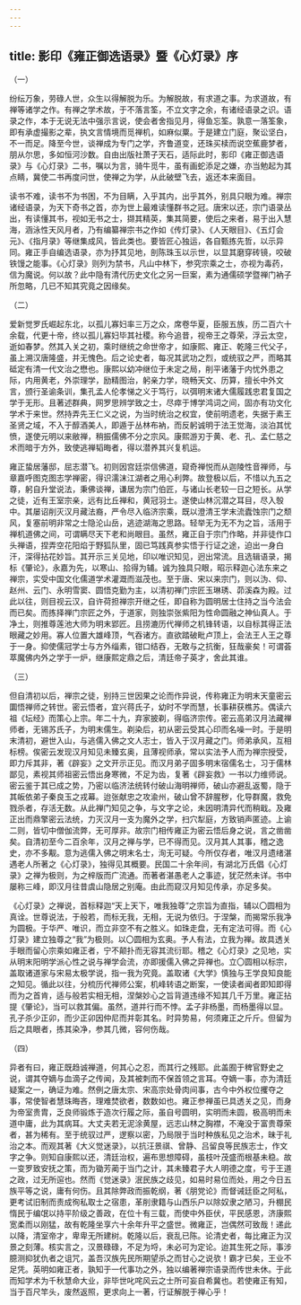 ```yaml
---
---
---
```

title: 影印《雍正御选语录》暨《心灯录》序
---




（一）


纷纭万象，劳碌人世，众生以得解脱为乐。为解脱故，有求道之事。为求道故，有禅等诸学之作。有禅之学术故，于不落言筌，不立文字之余，有诸经语录之识。语录之作，本于无说无法中强示言说，使会者舍指见月，得鱼忘筌。孰意一落筌象，即有承虚撮影之辈，执文言情境而觅禅机，如麻似粟。于是建立门庭，聚讼坚白，不一而足。降至今世，谈禅成为专门之学，齐鲁道变，还珠买椟而说空蕉鹿梦者，朋从尔思，多如恒河沙数。自由出版社萧子天石，适际此时，影印《雍正御选语录》与《心灯录》二书，嘱以为言，骑牛觅牛，虽有画蛇添足之嫌，亦当勉起为其点睛，冀使二书再度问世，使禅之为学，从此破壁飞去，返还本来面目。

读书不难，读书不为书困，不为目瞒，入乎其内，出乎其外，别具只眼为难。禅宗诸经语录，为天下奇书之首，亦为世上最难读懂群书之冠。唐宋以还，宗门语录丛出，有读懂其书，视如无书之士，撷其精英，集其简要，使后之来者，易于出入慧海，涵泳性天风月者，乃有编纂禅宗书之作如《传灯录》、《人天眼目》、《五灯会元》、《指月录》等继集成风，皆此类也。要皆匠心独运，各自甄拣先哲，以示异同。雍正手自编选语录，亦为抒其见地，剖陈珠玉以示世，以显其磨穿砖镜，咬破铁馒之能事。《心灯录》则列为禁书，凡山中林下，参究宗乘之士，亦视为毒药，信为魔说。何以故？此中隐有清代历史文化之另一巨案，素为通儒硕学暨禅门衲子所忽略，几已不知其究竟之因缘矣。





（二）


爱新觉罗氏崛起东北，以孤儿寡妇率三万之众，席卷华夏，臣服五族，历二百六十余载，代更十帝，终以孤儿寡妇毕其社稷。称今追昔，视帝王之尊荣，浮云太空，逝如春梦。然其入关之初，乘时继统之命世帝才，如康熙、雍正、乾隆三代父子，虽上溯汉唐隆盛，并无愧色。后之论史者，每况其武功之烈，或统驭之严，而略其砥定有清一代文治之懋也。康熙以幼冲继位于未定之局，削平诸藩于内忧外患之际，内用黄老，外崇理学，励精图治，躬亲力学，晓畅天文、历算，擅长中外文言，颁行圣谕条训，集孔孟人伦孝悌之义于笃行，以弭明末诸大儒履践忠君复国之学于无形。且著述群典，网罗思辨学致之士，尽瘁于博学鸿词之间，固亦有功文化学术于来世。然持弄先王仁义之说，为当时统治之权宜，使前明遗老，失据于素王圣贤之域，不入于醇酒美人，即遁于丛林布衲，而反躬诚明于法王觉海，淡泊其忧愤，遂使元明以来敝禅，稍振儒佛不分之宗风。康熙游刃于黄、老、孔、孟仁慈之术而暗于方外，致使逃禅韬晦者，得以潜养其兴复机运。

雍正蛰居藩邸，屈志潜飞。初则因宫廷崇信佛道，窥奇禅悦而从迦陵性音禅师，与章嘉呼图克图志学禅密，得识濡沫江湖者之用心利弊。故登极以后，不惜以九五之尊，躬自升堂说法，秉佛谈禅，谦居为宗门伯匠，与诸山长老较一日之短长。从学之徒，近有王室宗亲，远有比丘禅和，黄冠羽士。遂使山林沉潜之耳目，尽入彀中。其屡诏削灭汉月藏法裔，严令尽入临济宗乘，既以澄清王学末流蠹蚀宗门之颓风，复塞前明非常之士隐沦山岳，逃迹湖海之思路。轻举无为无不为之旨，活用于禅机道佛之间，可谓瞒尽天下老和尚眼目。虽然，雍正自于宗门作略，并非徒作口头禅语，捏弄空花阳焰于野狐队里，固已笃践真参实悟于行证之途，迫出一身白汗，深得拈花妙旨。其开示三关见地，印以唯识知见，迥出常流。且选辑语录，揭标《肇论》，永嘉为先，以寒山、拾得为辅。诚为独具只眼，昭示释迦心法东来之禅宗，实受中国文化儒道学术灌溉而滋茂也。至于唐、宋以来宗门，则以沩、仰、赵州、云门、永明雪窦、圆悟克勤为主，以清初禅门宗匠玉琳琇、茆溪森为殿。过此以往，则目视云汉，自许荷担禅宗开继之任，即自称为圆明居士住持之当今法会而已矣。而拣择禅门宗匠之外，于道家，则独崇张紫阳为性命圆融之神仙真人。于净土，则推尊莲池大师为明末郢匠。且捞漉历代禅师之机锋转语，以自标其得正法眼藏之妙用。寡人位置大雄峰顶，气吞诸方。直欲踏破毗卢顶上，会法王人王之尊于一身。抑使儒冠学士与方外缁素，钳口结吞，无敢与之抗衡，狂哉豪矣！可谓荟萃魔佛内外之学于一炉，继康熙定鼎之后，清廷帝子英才，舍此其谁。





（三）


但自清初以后，禅宗之徒，别持三世因果之论而作异说，传称雍正为明末天童密云圜悟禅师之转世。密云悟者，宜兴蒋氏子，幼时不学而慧，长事耕获樵苏。偶读六祖《坛经》而策心上宗。年二十九，弃家披剃，得临济宗传。密云高弟汉月法藏禅师者，无锡苏氏子，为明末儒生。剃染后，初从密云受其心印而名噪一时。于是明末清初，避世入山，与逃儒入佛之文人志士，皆入于汉月藏之门。师弟承风，互相标榜。俟密云发现汉月知见未臻玄奥，且薄视师承，常以实法予人而为禅宗授受，即力斥其非，著《辟妄》之文开示正见。而汉月弟子固多明末宿儒名士，习于儒林鄙见，素视其师祖密云悟出身寒微，不足为齿，复著《辟妄救》一书以力维师说。密云鉴于其已成之势，乃密以临济法统转付破山海明禅师，破山亦避乱返蜀，隐于其皈依弟子秦良玉之戎幕。迨张献忠之攻渝州，破山曾不辞腥秽，化导群魔，救免戮杀者，存活无数。从此禅门知见之争，与文字之论，未因明清异代而稍戢。及雍正出而鼎擎密云法统，力灭汉月一支为魔外之学，扫穴犁庭，方致销声匿迹。上谕二则，皆切中僧伽流弊，无可厚非。故宗门相传雍正为密云悟后身之说，言之凿凿矣。自清初至今二百余年，汉月之禅与学，已不得而见。汉月其人其事，稽之逸史，亦不多觏。意为逃儒入佛之明末名士，洵无可疑。今所仅存者，唯汉月遗绪湛遇老人所著之《心灯录》，独得见其概要。民国二十余年间，有湖北万氏倡《心灯录》之禅为极则，为之梓版而广流通。而著者湛愚老人之事迹，犹茫然未详。书中屡称三峰，即汉月往昔虞山隐居之别庵。由此而窥汉月知见传承，亦足多矣。

《心灯录》之禅说，首标释迦“天上天下，唯我独尊”之宗旨为直指，辅以〇圆相为真诠。世尊说法，于般若，而标无我，无相，无说为依归。于涅槃，而揭常乐我净为圆极。于华严、唯识，而立非空不有之胜义。如珠走盘，无有定法可得。而《心灯录》建立独尊之“我”为极则。以〇圆相为玄奥。予人有法，立我为禅。故具透关手眼而留心宗乘如雍正者，宁不颠扑而无容其流衍耶。稽之《心灯录》之见地，实从明末阳明学派心性之说与禅学会流，亦即援儒入佛之异禅也。立〇圆相以标宗，盖取诸道家与宋易太极学说，指一我为究竟。盖取诸《大学》慎独与王学良知良能之知见。循此以往，分梳历代禅师公案，机峰转语之断案，一使读者闻者即知即得而为之首肯，适与般若实相无相，涅槃妙心之旨背道违缘不知其几千万里。雍正拈提《肇论》，当可以救其偏。虽然，道并行而不悖。孟子非杨墨，而杨墨得以显。孔子杀少正卯，而少正卯因仲尼而并彰其名。时异势易，何须雍正之斤斤。但留为后之具眼者，拣其染净，参其几微，容何伤哉。





（四）


异者有曰，雍正既趋诚禅道，何其心之忍，而其行之残耶。此盖囿于稗官野史之说，谓其夺嫡与血滴子之传闻，及其被刺而不保首领之言耳。夺嫡一事，亦为清廷疑案之一，确证为难。然例之唐太宗、宋高宗处骨肉间事，古今中外权位攫夺之事，常使智者慧珠晦吝，理难焚欲者，数数如也。雍正参禅虽已具透关之见，而身为帝室贵胄，乏良师锻炼于造次行履之际，虽自号圆明，实明而未圆，极高明而未道中庸，此为其病耳。大丈夫若无泥涂黄屋，远志山林之胸襟，不淹没于富贵尊荣者，甚为稀有。至于统驭过严，逻察以密，乃局限于当时种族私见之治术，昧于礼治之本。而观其著《大义觉迷录》，以抗汪景祺、曾静、吕留良等民族志士，作文字之争。则知自康熙以还，清廷治权，遍布思想障碍，虽枝叶茂盛而根基未稳。故一变罗致安抚之策，而为锄芳蔺于当门之计，其未臻君子大人明德之度，亏于王道之政，过无所逭也。然而《觉迷录》泯民族之歧见，如易时易位而处，用之今日五族平等之说，庸有何伤。且其除弊政而振乾纲，著《朋党论》而督诫廷臣之阿私，更考试旧制而责成徇私取士之宿患，革削隶籍与山西乐户以除奴隶之陋习，升棚民惰民于编氓以持平阶级之善政，在位十有三载，而使中外臣伏，平民感恩，济康熙宽柔而以刚猛，故有乾隆坐享六十余年升平之盛世。微雍正，岂偶然可致哉！递此以降，清室帝才，卑卑无所建树。乾隆以后，衰乱已陈。论清史者，每比雍正为汉景之刻薄。核实言之，汉景碌碌，不足为埒，未必可为定论。迨其生死之际，事涉臆测抑犹仇者之诅咒，盖吾汉族先民所期望杀之而甘心之说欤！霸才已矣，王业不足凭。英明如雍正者，孰知于一代事功之外，独以编著禅宗语录而传世未休。于此而知学术为千秋慧命大业，非毕世叱咤风云之士所可妄自希冀也。若使雍正有知，当于百尺竿头，废然返照，更求向上一著，行证解脱于禅心乎！